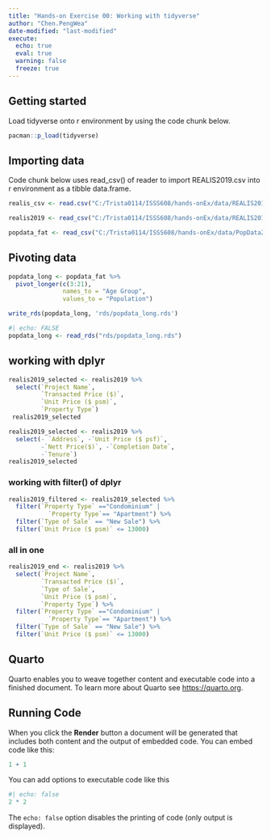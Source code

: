 ```yaml
---
title: "Hands-on Exercise 00: Working with tidyverse"
author: "Chen.PengWea"
date-modified: "last-modified"
execute:
  echo: true
  eval: true
  warning: false
  freeze: true
---
```


## Getting started

Load tidyverse onto r environment by using the code chunk below.

```r
pacman::p_load(tidyverse)
```

## Importing data

Code chunk below uses read_csv() of reader to import REALIS2019.csv into r environment as a tibble data.frame.

```r
realis_csv <- read.csv("C:/Trista0114/ISSS608/hands-onEx/data/REALIS2019.csv")

```

```r
realis2019 <- read_csv("C:/Trista0114/ISSS608/hands-onEx/data/REALIS2019.csv")
```


```r

popdata_fat <- read_csv("C:/Trista0114/ISSS608/hands-onEx/data/PopData2019_fat.csv")
```


## Pivoting data

```r

popdata_long <- popdata_fat %>%
  pivot_longer(c(3:21),
               names_to = "Age Group",
               values_to = "Population") 
```


```r

write_rds(popdata_long, 'rds/popdata_long.rds')
```


```r
#| echo: FALSE
popdata_long <- read_rds("rds/popdata_long.rds")

```

## working with dplyr
```r
realis2019_selected <- realis2019 %>%
  select(`Project Name`,
         `Transacted Price ($)`,
         `Unit Price ($ psm)`,
         `Property Type`)
 realis2019_selected
```

```r
realis2019_selected <- realis2019 %>%
  select(- `Address`, -`Unit Price ($ psf)`, 
         -`Nett Price($)`, -`Completion Date`, 
         -`Tenure`)
realis2019_selected
```

### working with filter() of dplyr

```r
realis2019_filtered <- realis2019_selected %>%
  filter(`Property Type` =="Condominium" |
           `Property Type`== "Apartment") %>%
  filter(`Type of Sale` == "New Sale") %>%
  filter(`Unit Price ($ psm)` <= 13000)
```
### all in one
```r
realis2019_end <- realis2019 %>%
  select(`Project Name`,
         `Transacted Price ($)`,
         `Type of Sale`,
         `Unit Price ($ psm)`,
         `Property Type`) %>%
  filter(`Property Type` =="Condominium" |
           `Property Type`== "Apartment") %>%
  filter(`Type of Sale` == "New Sale") %>%
  filter(`Unit Price ($ psm)` <= 13000)
```
## Quarto

Quarto enables you to weave together content and executable code into a finished document. To learn more about Quarto see <https://quarto.org>.

## Running Code

When you click the **Render** button a document will be generated that includes both content and the output of embedded code. You can embed code like this:

```r
1 + 1
```

You can add options to executable code like this

```r
#| echo: false
2 * 2
```

The `echo: false` option disables the printing of code (only output is displayed).
